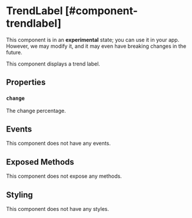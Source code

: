 
# TrendLabel [#component-trendlabel]

<Callout type="warning" emoji="📔">This component is in an **experimental** state; you can use it in your app. However, we may modify it, and it may even have breaking changes in the future.</Callout>

This component displays a trend label.



## Properties

### `change`

The change percentage.

## Events

This component does not have any events.

## Exposed Methods

This component does not expose any methods.

## Styling

This component does not have any styles.
